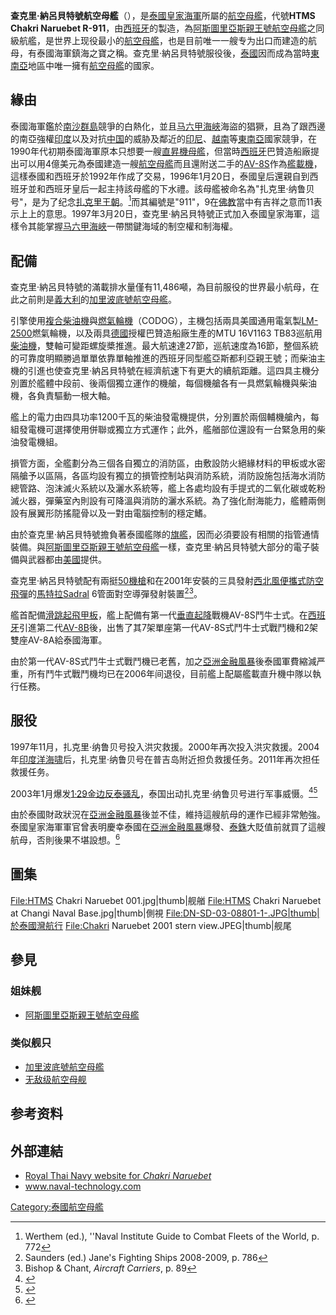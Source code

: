 {{coord|12.625836|100.913536|type:landmark_scale:5000 |display=title}}
{{NoteTA
|G1=Unit
|T=zh-cn:差克里·纳吕贝特号航空母舰;zh-hant:查克里·納呂貝特號航空母艦;
|1=zh-cn:差克里·纳吕贝特;zh-hant:查克里·納呂貝特;
|2=zh-cn:差克里;zh-hant:查克里;
}}

{{軍艦模板
|圖片= [[File:Chakri_Naruebet_2001.JPEG|300px]]
|照片說明= 
|圖片2= [[File:HTMS_Chakri_Narubet_badge.svg|100px]]
|照片說明2= 
|名稱= 查克里·納呂貝特號 [[File:Naval_Ensign_of_Thailand.svg|30px]]<br />จักรีนฤเบศร
|艦種= 航空母艦
|艦名= [[扎克里王朝|扎克里王朝]]
|擁有國= 
|艦級= [[阿斯圖里亞親王級航空母艦|阿斯图里亚斯亲王级]]
|代號= 
|前型= 
|次型=
|同型= 1 艘：[[阿斯圖里亞斯親王號航空母艦|阿斯圖里亞斯號]]
|數量= 
|製造= 納凡蒂亞造船廠（巴贊造船廠）
|下訂= 1992年3月27日
|造價= 3.36 億[[美元|美元]]
|動工= 1994年6月12日
|下水= 1996年1月20日
|服役= 1997年3月27日
|退役= 
|結局= 
|除籍= 
|狀態= 服役中
|綽號= 
|榮譽= 
|排水= 
|標準= 
|基準= 
|滿載= 11,486 [[噸|噸]]
|長度= 182.65 [[米_(單位)|米]]（[[吃水|水線]]：164.1 米）
|闊度= 30.5 米（水線：22.5 米）
|吃水= ''6.12'' 米
|極速= 25.5 [[節|節]]
|鍋爐= 
|引擎=  [[柴燃交替動力方式|柴燃交替動力方式]]（CODOG）<br/>2具[[通用電氣LM2500燃氣輪機|LM2500燃氣渦輪發動機]]（提供 16,499 [[千瓦|千瓦]]的軸功率）<br/>2 x 巴贊-MTU 16V1163 TB83 柴油引擎（提供 4,200 千瓦制動功率）<br/>2 軸，5 葉[[螺旋槳|螺旋槳]]
|燃料=
|出力= 
|續航= 10,000 海浬（12 節）<br/>7,150 海浬（16.5 節）
|乘員= 62 名官兵、393 名水手、146 名飛行員，最多 675 人
|裝甲= 
|裝備= 
|射控裝置= 2 x 0.5 英寸口徑機槍<br/>3具[[西北風便攜式防空飛彈|西北風便攜式防空飛彈]]發射架
|偵搜設備=修斯SPS-52C 對空搜索雷達<br />E/F 頻段 2 x Kelvin-Hughes 1007 導航雷達
|電戰系統=4 x SBROC 誘餌<br />SLQ-32 拖曳式誘餌
|電子設備=
|飛行= 飛行甲板：長 176.4 米 x 闊 27.5 米<br/>12° 滑跳甲板<br/>垂直起飛位點
|艦載機= 6-8架AV-8S(2006年退役)<br />8-14架海鷹直升機
|其它=
}}

'''查克里·納呂貝特號航空母艦'''（{{lang-th|เรือหลวงจักรีนฤเบศร}}），是[[泰國皇家海軍|泰國皇家海軍]]所屬的[[航空母艦|航空母艦]]，代號'''HTMS Chakri Naruebet R-911'''，由[[西班牙|西班牙]]的{{tsl|en|Navantia|巴贊造船廠}}製造，為[[阿斯圖里亞斯親王號航空母艦|阿斯圖里亞斯親王號航空母艦]]之同級航艦，是世界上现役最小的[[航空母艦|航空母艦]]，也是目前唯一一艘专为出口而建造的航母，有泰國海軍鎮海之寶之稱。查克里·納呂貝特號服役後，[[泰國|泰國]]因而成為當時[[東南亞|東南亞]]地區中唯一擁有[[航空母艦|航空母艦]]的國家。

==緣由==
泰國海軍鑑於[[南沙群島|南沙群島]]競爭的白熱化，並且[[马六甲海峽|马六甲海峽]]海盜的猖獗，且為了跟西邊的南亞強權[[印度|印度]]以及对抗[[中国|中国]]的威胁及鄰近的[[印尼|印尼]]、[[越南|越南]]等[[東南亞|東南亞]]國家競爭，在1990年代初期泰國海軍原本只想要一艘[[直昇機母艦|直昇機母艦]]，但當時[[西班牙|西班牙]]巴贊造船廠提出可以用4億美元為泰國建造一艘[[航空母艦|航空母艦]]而且還附送二手的[[霍克西德利鷂式戰鬥機|AV-8S]]作為[[艦載機|艦載機]]，這樣泰國和西班牙於1992年作成了交易，1996年1月20日，泰國皇后還親自到西班牙並和西班牙皇后一起主持該母艦的下水禮。該母艦被命名為"扎克里·纳鲁贝号"，是为了纪念[[扎克里王朝|扎克里王朝]]。<ref name=Werth772>Werthem (ed.), ''Naval Institute Guide to Combat Fleets of the World, p. 772</ref>而其編號是"911"，9在[[佛教|佛教]]當中有吉祥之意而11表示上上的意思。1997年3月20日，查克里·納呂貝特號正式加入泰國皇家海軍，這樣令其能掌握[[马六甲海峽|马六甲海峽]]一帶關鍵海域的制空權和制海權。

== 配備 ==
查克里·納呂貝特號的滿載排水量僅有11,486噸，為目前服役的世界最小航母，在此之前則是[[義大利|義大利]]的[[加里波底號航空母艦|加里波底號航空母艦]]。

引擎使用[[複合柴油機|複合柴油機]]與[[燃氣輪機|燃氣輪機]]（CODOG），主機包括兩具美國通用電氣製[[LM-2500|LM-2500]]燃氣輪機，以及兩具[[德國|德國]]授權巴贊造船廠生產的MTU 16V1163 TB83巡航用[[柴油機|柴油機]]，雙軸可變距螺旋槳推進。最大航速達27節，巡航速度為16節，整個系統的可靠度明顯勝過單單依靠單軸推進的西班牙同型艦亞斯都利亞親王號；而柴油主機的引進也使查克里·納呂貝特號在經濟航速下有更大的續航距離。這四具主機分別置於艦體中段前、後兩個獨立運作的機艙，每個機艙各有一具燃氣輪機與柴油機，各負責驅動一根大軸。

艦上的電力由四具功率1200千瓦的柴油發電機提供，分別置於兩個輔機艙內，每組發電機可選擇使用併聯或獨立方式運作；此外，艦艏部位還設有一台緊急用的柴油發電機組。

損管方面，全艦劃分為三個各自獨立的消防區，由敷設防火絕緣材料的甲板或水密隔艙予以區隔，各區均設有獨立的損管控制站與消防系統，消防設施包括海水消防總管路、泡沫滅火系統以及灑水系統等，艦上各處均設有手提式的二氧化碳或乾粉滅火器，彈藥室內則設有可降溫與消防的灑水系統。為了強化耐海能力，艦體兩側設有展翼形防搖龍骨以及一對由電腦控制的穩定鰭。

由於查克里·納呂貝特號擔負著泰國艦隊的[[旗艦|旗艦]]，因而必須要設有相關的指管通情裝備。與[[阿斯圖里亞斯親王號航空母艦|阿斯圖里亞斯親王號航空母艦]]一樣，查克里·納呂貝特號大部分的電子裝備與武器都由[[美國|美國]]提供。

查克里·納呂貝特號配有兩挺[[白朗寧M2重機槍|50機槍]]和在2001年安裝的三具發射[[西北風便攜式防空飛彈|西北風便攜式防空飛彈]]的[[馬特拉|馬特拉]]Sadral 6管面對空導彈發射裝置<ref name=Janes08.09>Saunders (ed.) Jane's Fighting Ships 2008-2009, p. 786</ref><ref name=Bischan89>Bishop & Chant, ''Aircraft Carriers'', p. 89</ref>。

艦首配備[[滑跳起飛甲板|滑跳起飛甲板]]，艦上配備有第一代[[垂直起降|垂直起降]]戰機AV-8S鬥牛士式。在[[西班牙|西班牙]]引進第二代[[AV-8攻擊機|AV-8B]]後，出售了其7架單座第一代AV-8S式鬥牛士式戰鬥機和2架雙座AV-8A給泰國海軍。

由於第一代AV-8S式鬥牛士式戰鬥機已老舊，加之[[亞洲金融風暴|亞洲金融風暴]]後泰國軍費縮減严重，所有鬥牛式戰鬥機均已在2006年间退役，目前艦上配屬艦載直升機中隊以執行任務。

==服役==
1997年11月，扎克里·纳鲁贝号投入洪灾救援。2000年再次投入洪灾救援。2004年[[印度洋海啸|印度洋海啸]]后，扎克里·纳鲁贝号在普吉岛附近担负救援任务。2011年再次担任救援任务。

2003年1月爆发[[2003年金边反泰骚乱|1·29金边反泰骚乱]]，泰国出动扎克里·纳鲁贝号进行军事威慑。<ref>{{Cite web |url = http://news.xinhuanet.com/2017-04/26/c_1120877173.htm |title = -{世界航母之“最”：最“宅”的“却克里·纳鲁贝”号}- |author = 凌朔 |date = 2017-04-26 |publisher = 新华社 |language = 中文 |accessdate = 2017-04-27 }}</ref><ref>{{Cite web |url = http://news.sina.com.cn/w/2003-02-01/142844017s.shtml |title = 泰报透露泰柬差点开战 泰国航母已驶往泰柬海域 |author =  |date = 2003-02-01 |publisher = 新浪 |language = 中文 |accessdate = 2017-05-13 |archive-date = 2019-08-20 |archive-url = https://web.archive.org/web/20190820172608/http://news.sina.com.cn/w/2003-02-01/142844017s.shtml |dead-url = no }}</ref>

由於泰國財政狀況在[[亞洲金融風暴|亞洲金融風暴]]後並不佳，維持這艘航母的運作已經非常勉強。泰國皇家海軍軍官曾表明慶幸泰國在[[亞洲金融風暴|亞洲金融風暴]]爆發、[[泰銖|泰銖]]大貶值前就買了這艘航母，否則後果不堪設想。<ref>{{cite web | url=http://www.mdc.idv.tw/mdc/navy/othernavy/chakri_naruebet.htm | title=查克里納呂貝特王子號 | website=MDC軍武狂人夢 | access-date=2019-02-15 | archive-date=2019-08-23 | archive-url=https://web.archive.org/web/20190823234423/http://www.mdc.idv.tw/mdc/navy/othernavy/chakri_naruebet.htm | dead-url=no }}</ref>

==圖集==
<gallery mode="packed">
File:HTMS Chakri Naruebet 001.jpg|thumb|舰艏
File:HTMS Chakri Naruebet at Changi Naval Base.jpg|thumb|側視
File:DN-SD-03-08801-1-.JPG|thumb|於泰國灣航行
File:Chakri Naruebet 2001 stern view.JPEG|thumb|舰尾
</gallery>

==參見==
===姐妹舰===
*[[阿斯圖里亞斯親王號航空母艦|阿斯圖里亞斯親王號航空母艦]]

=== 类似舰只 ===
*[[加里波底號航空母艦|加里波底號航空母艦]]
*[[无敌级航空母舰|无敌级航空母舰]]

==参考资料==
{{reflist}}

==外部連結==
{{commons|category:HTMS Chakri Naruebet}}
* [https://web.archive.org/web/20051225063659/http://www.navy.mi.th/cvh911/ Royal Thai Navy website for ''Chakri Naruebet'']
* [http://www.naval-technology.com/projects/chakrinaruebet/ www.naval-technology.com] {{Wayback|url=http://www.naval-technology.com/projects/chakrinaruebet/ |date=20210324210549 }}
<!-- non-breaking space to keep AWB drones from altering the space before the navbox-->

{{现役航空母艦}}

[[Category:泰國航空母艦|Category:泰國航空母艦]]